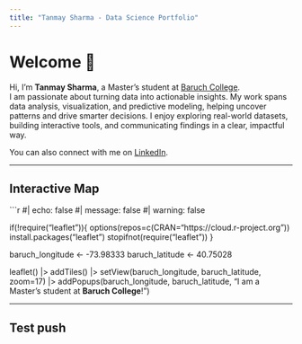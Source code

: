 ```yaml
---
title: "Tanmay Sharma - Data Science Portfolio"
---
```


# Welcome 👋

Hi, I’m **Tanmay Sharma**, a Master’s student at [Baruch College](https://zicklin.baruch.cuny.cuny.edu/).  
I am passionate about turning data into actionable insights. My work spans data analysis, visualization, and predictive modeling, helping uncover patterns and drive smarter decisions. I enjoy exploring real-world datasets, building interactive tools, and communicating findings in a clear, impactful way.

You can also connect with me on [LinkedIn](https://www.linkedin.com/in/tanmay-sharma-3146bb160).

---

## Interactive Map

```r
#| echo: false
#| message: false
#| warning: false

if(!require("leaflet")){
  options(repos=c(CRAN="https://cloud.r-project.org"))
  install.packages("leaflet")
  stopifnot(require("leaflet"))
}

baruch_longitude <- -73.98333
baruch_latitude  <- 40.75028

leaflet() |>
  addTiles() |>
  setView(baruch_longitude, baruch_latitude, zoom=17) |>
  addPopups(baruch_longitude, baruch_latitude, 
            "I am a Master's student at <b>Baruch College</b>!")

---
## Test push
